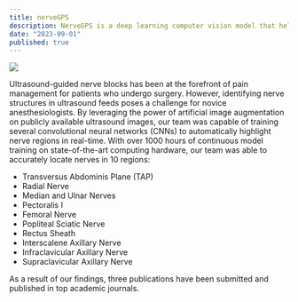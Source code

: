 ```yaml
---
title: nerveGPS
description: NerveGPS is a deep learning computer vision model that helps anesthesiologists find nerve regions in real-time during ultrasound-guided nerve blocks.
date: "2023-09-01"
published: true
---
```



[![](/trimmed_nervegps.gif)]()


Ultrasound-guided nerve blocks has been at the forefront of pain management for patients who undergo surgery. However, identifying nerve structures in ultrasound feeds poses a challenge for novice anesthesiologists.
By leveraging the power of artificial image augmentation on publicly available ultrasound images, our team was capable of training several convolutional neural networks (CNNs) to automatically highlight nerve regions in real-time.
With over 1000 hours of continuous model training on state-of-the-art computing hardware, our team was able to accurately locate nerves in 10 regions:
* Transversus Abdominis Plane (TAP)
* Radial Nerve
* Median and Ulnar Nerves
* Pectoralis I 
* Femoral Nerve
* Popliteal Sciatic Nerve
* Rectus Sheath
* Interscalene Axillary Nerve
* Infraclavicular Axillary Nerve
* Supraclavicular Axillary Nerve

As a result of our findings, three publications have been submitted and published in top academic journals.